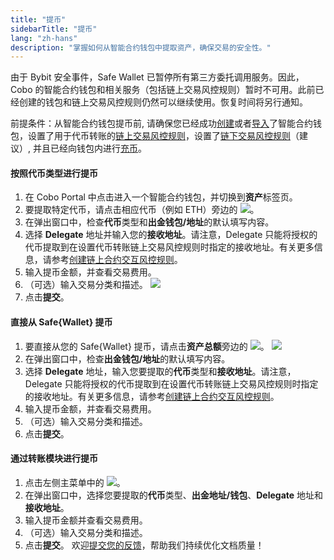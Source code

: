 ```yaml
---
title: "提币"
sidebarTitle: "提币"
lang: "zh-hans"
description: "掌握如何从智能合约钱包中提取资产，确保交易的安全性。"
---
```


<Info>由于 Bybit 安全事件，Safe Wallet 已暂停所有第三方委托调用服务。因此，Cobo 的智能合约钱包和相关服务（包括链上交易风控规则）暂时不可用。此前已经创建的钱包和链上交易风控规则仍然可以继续使用。恢复时间将另行通知。</Info>

<Note>前提条件：从智能合约钱包提币前, 请确保您已经成功[创建](/cn/portal/smart-contract-wallets/create)或者[导入](/cn/portal/smart-contract-wallets/import)了智能合约钱包，设置了用于代币转账的[链上交易风控规则](/cn/portal/risk-controls/on-chain-tx-type)，设置了[链下交易风控规则](/cn/portal/risk-controls/off-chain-tx-set-transfer)（建议）, 并且已经向钱包内进行[充币](/cn/portal/smart-contract-wallets/deposit-assets)。</Note>

#### 按照代币类型进行提币
1. 在 Cobo Portal 中点击进入一个智能合约钱包，并切换到**资产**标签页。
2. 要提取特定代币，请点击相应代币（例如 ETH）旁边的 <img src="/cn/images/smart-contract-wallet/button_withdraw.svg" className="icon"></img>。
3. 在弹出窗口中，检查**代币**类型和**出金钱包/地址**的默认填写内容。
4. 选择 **Delegate** 地址并输入您的**接收地址**。请注意，Delegate 只能将授权的代币提取到在设置代币转账链上交易风控规则时指定的接收地址。有关更多信息，请参考[创建链上合约交互风控规则](/cn/portal/risk-controls/create-on-chain-policy)。
5. 输入提币金额，并查看交易费用。
6. （可选）输入交易分类和描述。
<img src="/cn/images/smart-contract-wallet/11.png" className="screenshot_modal"></img>
7. 点击**提交**。

#### 直接从 Safe&#123;Wallet&#125; 提币
1. 要直接从您的 Safe&#123;Wallet&#125; 提币，请点击**资产总额**旁边的 <img src="/cn/images/smart-contract-wallet/button_withdraw.svg" className="icon"></img>。
<img src="/cn/images/smart-contract-wallet/12.png" className="screenshot_full_screen"></img>
2. 在弹出窗口中，检查**出金钱包/地址**的默认填写内容。
3. 选择 **Delegate** 地址，输入您要提取的**代币**类型和**接收地址**。请注意，Delegate 只能将授权的代币提取到在设置代币转账链上交易风控规则时指定的接收地址。有关更多信息，请参考[创建链上合约交互风控规则](/cn/portal/risk-controls/create-on-chain-policy)。
4. 输入提币金额，并查看交易费用。
5. （可选）输入交易分类和描述。
6. 点击**提交**。

#### 通过转账模块进行提币

1. 点击左侧主菜单中的 <img src="/cn/images/smart-contract-wallet/button_transfer.svg" className="icon"></img>。
2. 在弹出窗口中，选择您要提取的**代币**类型、**出金地址/钱包**、**Delegate** 地址和**接收地址**。
3. 输入提币金额并查看交易费用。
4. （可选）输入交易分类和描述。
5. 点击**提交**。
<Tip>欢迎[提交您的反馈](https://forms.zohopublic.com/cobo/form/DocumentFeedbackForm/formperma/QvLOhxJv1_JMsJ-1dleZ8Itb_7rzN-LtgvsDdxosoVI?referrername=manuals)，帮助我们持续优化文档质量！</Tip>